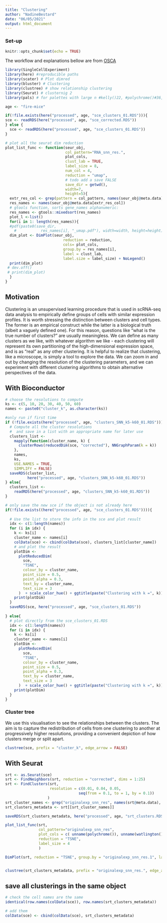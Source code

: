 ```yaml
---
title: "Clustering"
author: "NadineBestard"
date: "06/05/2021"
output: html_document
---
```

### Set-up


```r
knitr::opts_chunk$set(echo = TRUE)
```

The workflow and explanations bellow are from [OSCA](https://bioconductor.org/books/release/OSCA/dimensionality-reduction.html)

```r
library(SingleCellExperiment)
library(here) #reproducible paths
library(scater) # Plot dimred
library(bluster) # Clustering 
library(clustree) # show relationship clustering
library(Seurat) # clusternig 2
library(pals) # for palettes with large n #kelly()22, #polychrome()#36, unname(alphabet())
```

```r
age <- "fire-mice"
```

```r
if(!file.exists(here("processed", age, "sce_clusters_01.RDS"))){
sce <- readRDS(here("processed", age, "sce_corrected.RDS"))
} else {
  sce <- readRDS(here("processed", age, "sce_clusters_01.RDS"))
}
```

```r
# plot all the seurat dim reduction
plot_list_func <- function(seur_obj,
                           col_pattern="RNA_snn_res.", 
                           plot_cols, 
                           clust_lab = TRUE,
                           label_size = 8,
                           num_col = 4,
                           reduction = "umap",
                           # todo add a save FALSE
                           save_dir = getwd(),
                           width=7,
                           height=5){
  extr_res_col <- grep(pattern = col_pattern, names(seur_obj@meta.data))
  res_names <- names(seur_obj@meta.data[extr_res_col])
  # gtools function, sorts gene_names alphanumeric:
  res_names <- gtools::mixedsort(res_names) 
  plot_l <-list()
  for(i in 1: length(res_names)){
  #pdf(paste0(save_dir, 
    #           res_names[i], "_umap.pdf"), width=width, height=height)
  dim_plot <- DimPlot(seur_obj, 
                          reduction = reduction, 
                          cols= plot_cols,
                          group.by = res_names[i],
                          label = clust_lab,
                          label.size = label_size) + NoLegend()
  print(dim_plot)
 # dev.off()
 # print(dim_plot)
  }
}

```

## Motivation

Clustering is an unsupervised learning procedure that is used in scRNA-seq data analysis to empirically define groups of cells with similar expression profiles. It is worth stressing the distinction between clusters and cell types. The former is an empirical construct while the latter is a biological truth (albeit a vaguely defined one). For this reason, questions like “what is the true number of clusters?” are usually meaningless. We can define as many clusters as we like, with whatever algorithm we like - each clustering will represent its own partitioning of the high-dimensional expression space, and is as “real” as any other clustering.
It is helpful to realize that clustering, like a microscope, is simply a tool to explore the data. We can zoom in and out by changing the resolution of the clustering parameters, and we can experiment with different clustering algorithms to obtain alternative perspectives of the data.

## With Bioconductor

```r
# choose the resolutions to compute
ks <- c(5, 10, 20, 30, 40, 50, 60)
names <- paste0("cluster_k", as.character(ks))

#only run if first time
if (!file.exists(here("processed", age, "clusters_SNN_k5-k60_01.RDS"))) {
  # Compute all the cluster resolutions
  #  and save in a list with an appropriate name for later use
  clusters_list <-
    mapply(function(cluster_name, k) {
      clusterRows(reducedDim(sce, "corrected"), NNGraphParam(k = k))
    },
    names,
    ks,
    USE.NAMES = TRUE,
    SIMPLIFY = FALSE)
  saveRDS(cluster_list,
          here("processed", age, "clusters_SNN_k5-k60_01.RDS"))
} else{
  clusters_list <-
    readRDS(here("processed", age, "clusters_SNN_k5-k60_01.RDS"))
}

# only save the new sce if the object is not already here
if(!file.exists((here("processed", age, "sce_clusters_01.RDS")))){
  
  # Use the list to store the info in the sce and plot result
  idx <- c(1:length(names))
  for (i in idx) {
    k <- ks[i]
    cluster_name <- names[i]
    colData(sce) <- cbind(colData(sce), clusters_list[cluster_name])
    # and plot the result
    plotDim <-
      plotReducedDim(
        sce,
        "TSNE",
        colour_by = cluster_name,
        point_size = 0.5,
        point_alpha = 0.3,
        text_by = cluster_name,
        text_size = 3
      )  + scale_color_hue() + ggtitle(paste("Clustering with k =", k))
    print(plotDim)
  }
  saveRDS(sce, here("processed", age, "sce_clusters_01.RDS"))
  
} else{
  # plot directly from the sce_clusters_01.RDS
  idx <- c(1:length(names))
  for (i in idx) {
    k <- ks[i]
    cluster_name <- names[i]
    plotDim <-
      plotReducedDim(
        sce,
        "TSNE",
        colour_by = cluster_name,
        point_size = 0.5,
        point_alpha = 0.3,
        text_by = cluster_name,
        text_size = 3
      )  + scale_color_hue() + ggtitle(paste("Clustering with k =", k))
    print(plotDim)
  }
}
```

### Cluster tree
We use this visualisation to see the relationships between the clusters. The aim is to capture the redistribution of cells from one clustering to another at progressively higher resolutions, providing a convenient depiction of how clusters merge or split apart. 
```r
clustree(sce, prefix = "cluster_k", edge_arrow = FALSE)
```

## With Seurat

```r
srt <- as.Seurat(sce)
srt <- FindNeighbors(srt, reduction = "corrected", dims = 1:25)
srt <- FindClusters(srt, 
                    resolution = c(0.01, 0.04, 0.05, 
                                 seq(from = 0.1, to = 1, by = 0.1))
                   )
srt_cluster_names <- grep("originalexp_snn_res", names(srt@meta.data), value = TRUE)
srt_clusters_metadata <- srt[[srt_cluster_names]]

saveRDS(srt_clusters_metadata, here("processed", age, "srt_clusters.RDS"))

plot_list_func(srt, 
               col_pattern="originalexp_snn_res", 
               plot_cols = c( unname(polychrome()), unname(watlington())),
               reduction = "TSNE", 
               label_size = 4 
               )

DimPlot(srt, reduction = "TSNE", group.by = "originalexp_snn_res.1", label = TRUE)



```

```r
clustree(srt_clusters_metadata, prefix = "originalexp_snn_res.", edge_arrow = FALSE)
```
## save all clusterings in the same object
```r
# check the cell names are the same
identical(row.names(colData(sce)), row.names(srt_clusters_metadata))

# add them
colData(sce) <- cbind(colData(sce), srt_clusters_metadata)

```

